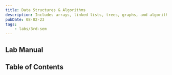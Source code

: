 ```yaml
---
title: Data Structures & Algorithms
description: Includes arrays, linked lists, trees, graphs, and algorithmic complexity.
pubDate: 08-02-23
tags:
	- labs/3rd-sem
---
```



## Lab Manual

<PDFCard
	title="DSA Lab Manual"
	description="Distributed by Manipal Institute of Technology, Bengaluru."
	path="/files/dsa-lab-manual.pdf"
/>

## Table of Contents

<CardList collection="labs" path="dsa/" />
